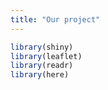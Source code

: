 ```yaml
---
title: "Our project"
---
```


```r
library(shiny)
library(leaflet)
library(readr)
library(here)
```


